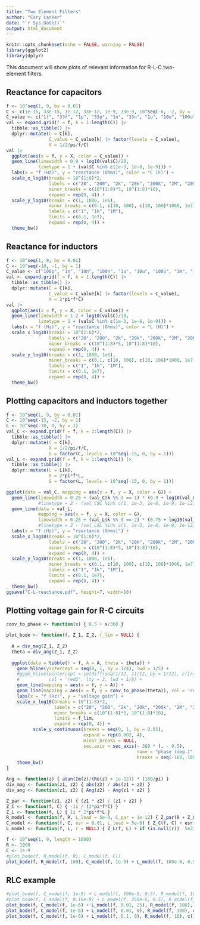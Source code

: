 ```yaml
---
title: "Two Element Filters"
author: "Cory Lanker"
date: "`r Sys.Date()`"
output: html_document
---
```


```r
knitr::opts_chunk$set(echo = FALSE, warning = FALSE)
library(ggplot2)
library(dplyr)
```

This document will show plots of relevant information for R-L-C two-element 
filters.

## Reactance for capacitors
```r
f <- 10^seq(1, 9, by = 0.01)
C <- c(1e-15, 33e-15, 1e-12, 33e-12, 1e-9, 33e-9, 10^seq(-6, -2, by = 1))
C_value <- c("1f", "33f", "1p", "33p", "1n", "33n", "1u", "10u", "100u", "1000u", "10000u")
val <- expand.grid(f = f, k = 1:length(C)) |>
  tibble::as_tibble() |>
  dplyr::mutate(C = C[k], 
                C_value = C_value[k] |> factor(levels = C_value),
                X = 1/2/pi/f/C)
val |>
  ggplot(aes(x = f, y = X, color = C_value)) +
  geom_line(linewidth = 0.9 + log10(val$C)/20,
            linetype = 1 + (val$C %in% c(1e-3, 1e-6, 1e-9))) +
  labs(x = "f (Hz)", y = "reactance (Ohms)", color = "C (F)") +
  scale_x_log10(breaks = 10^(1:8)*2,
                labels = c("20", "200", "2k", "20k", "200k", "2M", "20M", "200M"),
                minor_breaks = c(10^(1:8)*5, 10^(1:8)*10),
                expand = rep(0, 4)) + 
  scale_y_log10(breaks = c(1, 1000, 1e6),
                minor_breaks = c(0.1, c(10, 100), c(10, 100)*1000, 1e7),
                labels = c("1", "1k", "1M"),
                limits = c(0.1, 1e7),
                expand = rep(0, 4)) +
  theme_bw()
```

## Reactance for inductors
```r
f <- 10^seq(1, 9, by = 0.01)
C <- 10^seq(-10, -1, by = 1)
C_value <- c("100p", "1n", "10n", "100n", "1u", "10u", "100u", "1m", "10m", "100m")
val <- expand.grid(f = f, k = 1:length(C)) |>
  tibble::as_tibble() |>
  dplyr::mutate(C = C[k], 
                C_value = C_value[k] |> factor(levels = C_value),
                X = 2*pi*f*C)
val |>
  ggplot(aes(x = f, y = X, color = C_value)) +
  geom_line(linewidth = 1.2 + log10(val$C)/10,
            linetype = 1 + (val$C %in% c(1e-3, 1e-6, 1e-9))) +
  labs(x = "f (Hz)", y = "reactance (Ohms)", color = "L (H)") +
  scale_x_log10(breaks = 10^(1:8)*2,
                labels = c("20", "200", "2k", "20k", "200k", "2M", "20M", "200M"),
                minor_breaks = c(10^(1:8)*5, 10^(1:8)*10),
                expand = rep(0, 4)) + 
  scale_y_log10(breaks = c(1, 1000, 1e6),
                minor_breaks = c(0.1, c(10, 100), c(10, 100)*1000, 1e7),
                labels = c("1", "1k", "1M"),
                limits = c(0.1, 1e7),
                expand = rep(0, 4)) +
  theme_bw()
```


## Plotting capacitors and inductors together

```r
f <- 10^seq(1, 9, by = 0.01)
C <- 10^seq(-15, -2, by = 1)
L <- 10^seq(-10, 0, by = 1)
val_C <- expand.grid(f = f, k = 1:length(C)) |>
  tibble::as_tibble() |>
  dplyr::mutate(C = C[k], 
                X = 1/2/pi/f/C,
                G = factor(C, levels = 10^seq(-15, 0, by = 1)))
val_L <- expand.grid(f = f, k = 1:length(L)) |>
  tibble::as_tibble() |>
  dplyr::mutate(L = L[k], 
                X = 2*pi*f*L,
                G = factor(L, levels = 10^seq(-15, 0, by = 1)))

ggplot(data = val_C, mapping = aes(x = f, y = X, color = G)) +
  geom_line(linewidth = 0.25 + (val_C$k %% 3 == 1) * (0.9 + log10(val_C$C)/20)) +
            #linetype = 2 - (val_C$C %in% c(1, 1e-3, 1e-6, 1e-9, 1e-12, 1e-15))) +
  geom_line(data = val_L, 
            mapping = aes(x = f, y = X, color = G),
            linewidth = 0.25 + (val_L$k %% 3 == 2) * (0.75 + log10(val_L$L)/20)) +
            #linetype = 2 - (val_L$L %in% c(1, 1e-3, 1e-6, 1e-9, 1e-12, 1e-15))) +
  labs(x = "f (Hz)", y = "reactance (Ohms)") +
  scale_x_log10(breaks = 10^(1:8)*2,
                labels = c("20", "200", "2k", "20k", "200k", "2M", "20M", "200M"),
                minor_breaks = c(10^(1:8)*5, 10^(1:8)*10),
                expand = rep(0, 4)) + 
  scale_y_log10(breaks = c(1, 1000, 1e6),
                minor_breaks = c(0.1, c(10, 100), c(10, 100)*1000, 1e7),
                labels = c("1", "1k", "1M"),
                limits = c(0.1, 1e7),
                expand = rep(0, 4)) +
  theme_bw()
ggsave("C-L-reactance.pdf", height=7, width=10)
```

## Plotting voltage gain for R-C circuits

```r
conv_to_phase <- function(x) { 0.5 + x/360 }

plot_bode <- function(f, Z_1, Z_2, f_lim = NULL) {
  
  A = div_mag(Z_1, Z_2)
  theta = div_ang(Z_1, Z_2)
  
  ggplot(data = tibble(f = f, A = A, theta = theta)) +
    geom_hline(yintercept = seq(0, 1, by = 1/4), lwd = 1/5) +
    #geom_hline(yintercept = setdiff(seq(1/12, 11/12, by = 1/12), c(1/4, 1/2, 3/4)),
    #           col = 'red2', lty = 3, lwd = 1/8) +
    geom_line(mapping = aes(x = f, y = A)) +
    geom_line(mapping = aes(x = f, y = conv_to_phase(theta)), col = 'red2', lty = 2) +
    labs(x = "f (Hz)", y = "voltage gain") +
    scale_x_log10(breaks = 10^(1:8)*2,
                  labels = c("20", "200", "2k", "20k", "200k", "2M", "20M", "200M"),
                  minor_breaks = c(10^(1:8)*5, 10^(1:8)*10),
                  limits = f_lim,
                  expand = rep(0, 4)) + 
          scale_y_continuous(breaks = seq(0, 1, by = 0.05), 
                             expand = rep(0.002, 4),
                             minor_breaks = NULL,
                             sec.axis = sec_axis(~ 360 * (. - 0.5), 
                                                 name = "phase (deg.)",
                                                 breaks = seq(-180, 180, by = 30))) +
    theme_bw()
}
```

```r
Ang <- function(z) { atan(Im(z)/(Re(z) + 1e-12)) * (180/pi) }
div_mag <- function(z1, z2) { abs(z2) / abs(z1 + z2) }
div_ang <- function(z1, z2) { Ang(z2) - Ang(z1 + z2) }

Z_par <- function(z1, z2) { (z1 * z2) / (z1 + z2) }
Z_C <- function(f, C) { -1i / (2*pi*f*C) }
Z_L <- function(f, L) { 1i * 2*pi*f*L }
R_model <- function(f, R, L_lead = 5e-9, C_par = 1e-12) { Z_par(R + Z_L(f, L_lead), Z_C(f, C_par)) }
C_model <- function(f, C, esr = 0.01, L_lead = 5e-9) { Z_C(f, C) + esr + Z_L(f, L_lead) }
L_model <- function(f, L, r = NULL) { Z_L(f, L) + if (is.null(r))  5e3 * L  else  r }
```


```r
f <- 10^seq(1, 9, length = 1000)
R <- 1000
C <- 1e-9
#plot_bode(f, R_model(f, R), C_model(f, C))
plot_bode(f, R_model(f, 100), C_model(f, 1e-9) + L_model(f, 100e-6, 0.5), c(0.2e5, 2e6))
```

## RLC example
```r
#plot_bode(f, C_model(f, 1e-9) + L_model(f, 100e-6, 0.5), R_model(f, 100), c(0.2e5, 2e6))
#plot_bode(f, C_model(f, 0.16e-9) + L_model(f, 250e-6, 0.5), R_model(f, 12.6), c(0.2e5, 2e6))
plot_bode(f, C_model(f, 1e-6) + L_model(f, 0.01, 25), R_model(f, 100), c(100, 10000))
plot_bode(f, C_model(f, 1e-6) + L_model(f, 0.01, 0), R_model(f, 100), c(100, 10000))
plot_bode(f, C_model(f, 1e-6) + L_model(f, 0.1, 0), R_model(f, 10), c(100, 10000))
```


